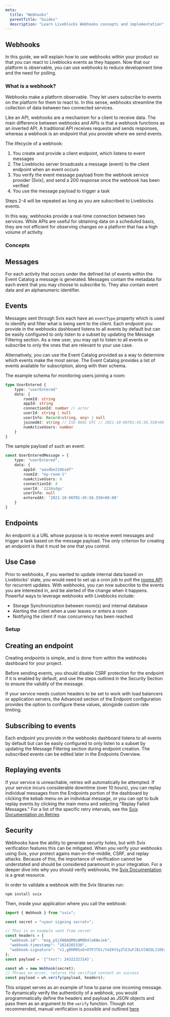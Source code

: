 ```yaml
---
meta:
  title: "Webhooks"
  parentTitle: "Guides"
  description: "Learn Liveblocks Webhooks concepts and implementation"
---
```


## Webhooks

In this guide, we will explain how to use webhooks within your product so that
you can react to Liveblocks events as they happen. Now that our platform is
observable, you can use webhooks to reduce development time and the need for
polling.

### What is a webhook?

Webhooks make a platform observable. They let users subscribe to events on the
platform for them to react to. In this sense, webhooks streamline the collection
of data between two connected services.

Like an API, webhooks are a mechanism for a client to receive data. The main
difference between webhooks and APIs is that a webhook functions as an inverted
API. A traditional API receives requests and sends responses, whereas a webhook
is an endpoint that you provide where we send events.

The lifecycle of a webhook:

1. You create and provide a client endpoint, which listens to event messages
2. The Liveblocks server broadcasts a message (event) to the client endpoint
   when an event occurs
3. You verify the event message payload from the webhook service provider
   (Svix), and send a 200 response once the webhook has been verified
4. You use the message payload to trigger a task

Steps 2-4 will be repeated as long as you are subscribed to Liveblocks events.

In this way, webhooks provide a real-time connection between two services. While
APIs are useful for obtaining data on a scheduled basis, they are not efficient
for observing changes on a platform that has a high volume of activity.

### Concepts

## Messages

For each activity that occurs under the defined list of events within the Event
Catalog a message is generated. Messages contain the metadata for each event
that you may choose to subscribe to. They also contain event data and an
alphanumeric identifier.

## Events

Messages sent through Svix each have an `eventType` property which is used to
identify and filter what is being sent to the client. Each endpoint you provide
in the webhooks dashboard listens to all events by default but can be easily
configured to only listen to a subset by updating the Message Filtering section.
As a new user, you may opt to listen to all events or subscribe to only the ones
that are relevant to your use case.

Alternatively, you can use the Event Catalog provided as a way to determine
which events make the most sense. The Event Catalog provides a list of events
available for subscription, along with their schema.

The example schema for monitoring users joining a room:

```typescript
type UserEntered {
	type: "userEntered"
	data: {
		roomId: string
		appId: string
		connectionId: number // actor
		userId: string | null
		userInfo: Record<string, any> | null
		joinedAt: string // ISO 8601 UTC // 2021-10-06T01:45:56.558+00:00z
		numActiveUsers: number
	}
}
```

The sample payload of such an event:

```typescript
const UserEnteredMessage = {
	type: "userEntered",
	data: {
		appId: "aasdbe234bsdf"
		roomId: "my-room-1"
		numActiveUsers: 8
		connectionId: 4
		userId: '1234sdgs'
		userInfo: null
		enteredAt: '2021-10-06T01:45:56.558+00:00'
	}
}
```

## Endpoints

An endpoint is a URL whose purpose is to receive event messages and trigger a
task based on the message payload. The only criterion for creating an endpoint
is that it must be one that you control.

## Use Case

Prior to webhooks, if you wanted to update internal data based on Liveblocks'
state, you would need to set up a cron job to poll the
[rooms API](https://development.liveblocks.io/docs/api-reference/rest-api-endpoints)
for recurrent updates. With webhooks, you can now subscribe to the events you
are interested in, and be alerted of the change when it happens. Powerful ways
to leverage webhooks with Liveblocks include:

- Storage Synchronization between room(s) and internal database
- Alerting the client when a user leaves or enters a room
- Notifying the client if max concurrency has been reached

### Setup

## Creating an endpoint

Creating endpoints is simple, and is done from within the webhooks dashboard for
your project.

Before sending events, you should disable CSRF protection for the endpoint if it
is enabled by default, and use the steps outlined in the Security Section to
ensure the validity of the message.

If your service needs custom headers to be set to work with load balancers or
application servers, the Advanced section of the Endpoint configuration provides
the option to configure these values, alongside custom rate limiting.

<Will insert video here>

## Subscribing to events

Each endpoint you provide in the webhooks dashboard listens to all events by
default but can be easily configured to only listen to a subset by updating the
Message Filtering section during endpoint creation. The subscribed events can be
edited later in the Endpoints Overview.

<will show screenshot of where to edit the event >

## Replaying events

If your service is unreachable, retries will automatically be attempted. If your
service incurs considerable downtime (over 10 hours), you can replay individual
messages from the Endpoints portion of the dashboard by clicking the kebab menu
on an individual message, or you can opt to bulk replay events by clicking the
main menu and selecting "Replay Failed Messages." For a list of the specific
retry intervals, see the
[Svix Documentation on Retries](https://docs.svix.com/retries)

<will video here>

## Security

Webhooks have the ability to generate security holes, but with Svix verification
features this can be mitigated. When you verify your webhooks using Svix, your
protect agains man-in-the-middle, CSRF, and replay attacks. Because of this, the
importance of verification cannot be understated and should be considered
paramount in your integration. For a deeper dive into why you should verify
webhooks, the
[Svix Documentation](https://docs.svix.com/receiving/verifying-payloads/why) is
a great resource.

In order to validate a webhook with the Svix libraries run:

```
npm install svix
```

Then, inside your application where you call the webhook:

```typescript
import { Webhook } from "svix";

const secret = "<your signing secret>";

// This is an example sent from server
const headers = {
  "webhook-id": "msg_p5jXN8AQM9LWM0D4loKWxJek",
  "webhook-timestamp": "1614265330",
  "webhook-signature": "v1,g0hM9SsE+OTPJTGt/tmIKtSyZlE3uFJELVlNIOLJ1OE=",
};
const payload = '{"test": 2432232314}';

const wh = new Webhook(secret);
// Throws on error, returns the verified content on success
const payload = wh.verify(payload, headers);
```

This snippet serves as an example of how to parse one incoming message. To
dynamically verify the authenticity of a webhook, you would programmatically
define the headers and payload as JSON objects and pass them as an argument to
the `verify` function. Though not recommended, manual verification is possible
and outlined
[here](https://docs.svix.com/receiving/verifying-payloads/how-manual)
